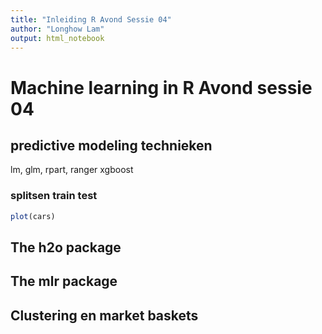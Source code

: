 ```yaml
---
title: "Inleiding R Avond Sessie 04"
author: "Longhow Lam"
output: html_notebook
---
```


# Machine learning in R Avond sessie 04

## predictive modeling technieken

lm, glm, rpart, ranger xgboost

### splitsen  train test

```r
plot(cars)  
```




## The h2o package



## The mlr package



## Clustering en market baskets
